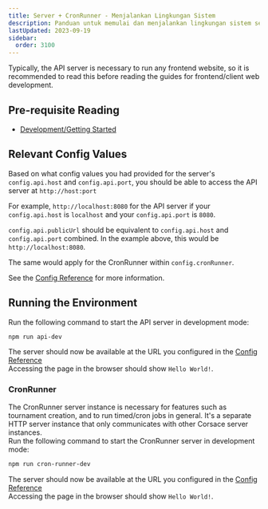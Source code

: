 ```yaml
---
title: Server + CronRunner - Menjalankan Lingkungan Sistem
description: Panduan untuk memulai dan menjalankan lingkungan sistem server web.
lastUpdated: 2023-09-19
sidebar:
  order: 3100
---
```


Typically, the API server is necessary to run any frontend website, so it is recommended to read this before reading the guides for frontend/client web development.

## Pre-requisite Reading

*   [Development/Getting Started](../../..)

## Relevant Config Values

Based on what config values you had provided for the server's `config.api.host` and `config.api.port`, you should be able to access the API server at `http://host:port`

For example, `http://localhost:8080` for the API server if your `config.api.host` is `localhost` and your `config.api.port` is `8080`.

`config.api.publicUrl` should be equivalent to `config.api.host` and `config.api.port` combined. In the example above, this would be `http://localhost:8080`.

The same would apply for the CronRunner within `config.cronRunner`.

See the [Config Reference](../config) for more information.

## Running the Environment

Run the following command to start the API server in development mode:

```bash
npm run api-dev
```

The server should now be available at the URL you configured in the [Config Reference](../../../misc/reference/config)\
Accessing the page in the browser should show `Hello World!`.

### CronRunner

The CronRunner server instance is necessary for features such as tournament creation, and to run timed/cron jobs in general. It's a separate HTTP server instance that only communicates with other Corsace server instances.\
Run the following command to start the CronRunner server in development mode:

```bash
npm run cron-runner-dev
```

The server should now be available at the URL you configured in the [Config Reference](../../../misc/reference/config)\
Accessing the page in the browser should show `Hello World!`.
